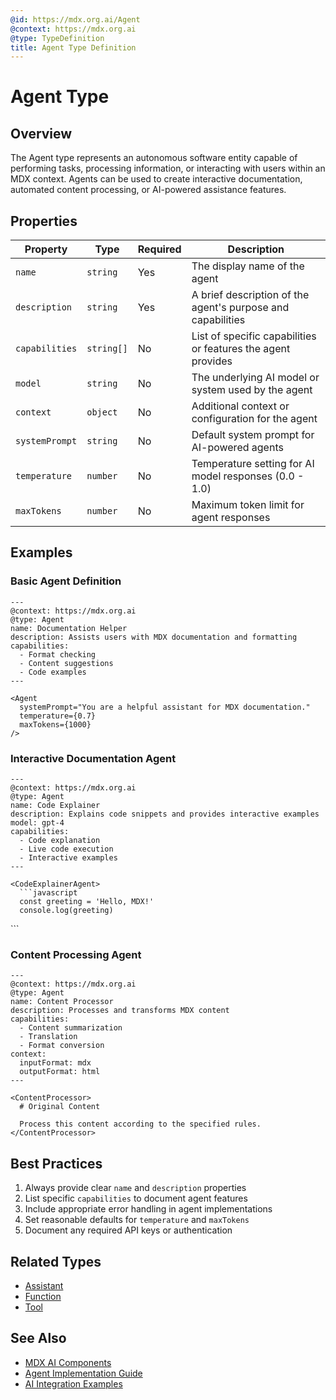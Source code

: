 ```yaml
---
@id: https://mdx.org.ai/Agent
@context: https://mdx.org.ai
@type: TypeDefinition
title: Agent Type Definition
---
```


# Agent Type

## Overview

The Agent type represents an autonomous software entity capable of performing tasks, processing information, or interacting with users within an MDX context. Agents can be used to create interactive documentation, automated content processing, or AI-powered assistance features.

## Properties

| Property | Type | Required | Description |
|----------|------|----------|-------------|
| `name` | `string` | Yes | The display name of the agent |
| `description` | `string` | Yes | A brief description of the agent's purpose and capabilities |
| `capabilities` | `string[]` | No | List of specific capabilities or features the agent provides |
| `model` | `string` | No | The underlying AI model or system used by the agent |
| `context` | `object` | No | Additional context or configuration for the agent |
| `systemPrompt` | `string` | No | Default system prompt for AI-powered agents |
| `temperature` | `number` | No | Temperature setting for AI model responses (0.0 - 1.0) |
| `maxTokens` | `number` | No | Maximum token limit for agent responses |

## Examples

### Basic Agent Definition

```mdx
---
@context: https://mdx.org.ai
@type: Agent
name: Documentation Helper
description: Assists users with MDX documentation and formatting
capabilities:
  - Format checking
  - Content suggestions
  - Code examples
---

<Agent
  systemPrompt="You are a helpful assistant for MDX documentation."
  temperature={0.7}
  maxTokens={1000}
/>
```

### Interactive Documentation Agent

```mdx
---
@context: https://mdx.org.ai
@type: Agent
name: Code Explainer
description: Explains code snippets and provides interactive examples
model: gpt-4
capabilities:
  - Code explanation
  - Live code execution
  - Interactive examples
---

<CodeExplainerAgent>
  ```javascript
  const greeting = 'Hello, MDX!'
  console.log(greeting)
  ```
</CodeExplainerAgent>
```

### Content Processing Agent

```mdx
---
@context: https://mdx.org.ai
@type: Agent
name: Content Processor
description: Processes and transforms MDX content
capabilities:
  - Content summarization
  - Translation
  - Format conversion
context:
  inputFormat: mdx
  outputFormat: html
---

<ContentProcessor>
  # Original Content

  Process this content according to the specified rules.
</ContentProcessor>
```

## Best Practices

1. Always provide clear `name` and `description` properties
2. List specific `capabilities` to document agent features
3. Include appropriate error handling in agent implementations
4. Set reasonable defaults for `temperature` and `maxTokens`
5. Document any required API keys or authentication

## Related Types
- [Assistant](https://mdx.org.ai/Assistant)
- [Function](https://mdx.org.ai/Function)
- [Tool](https://mdx.org.ai/Tool)

## See Also
- [MDX AI Components](https://mdx.org.ai/packages/mdxai)
- [Agent Implementation Guide](https://mdx.org.ai/guides/agents)
- [AI Integration Examples](https://mdx.org.ai/examples/ai)
